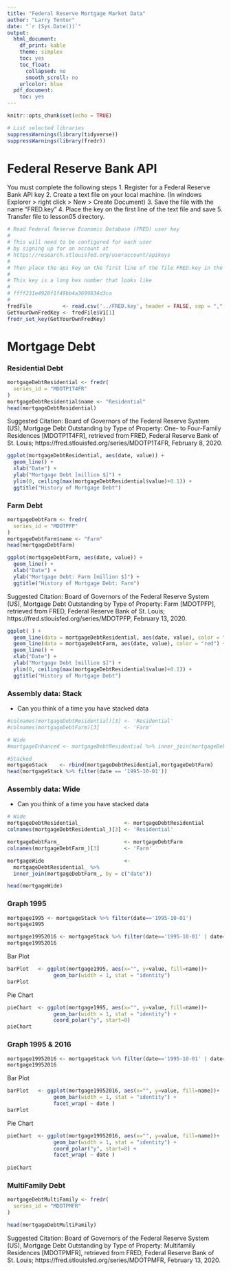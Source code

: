 ```yaml
---
title: "Federal Reserve Mortgage Market Data"
author: "Larry Tentor"
date: "`r (Sys.Date())`"
output:
  html_document:
    df_print: kable
    theme: simplex
    toc: yes
    toc_float:
      collapsed: no
      smooth_scroll: no
    urlcolor: blue
  pdf_document:
    toc: yes
---
```


```r
knitr::opts_chunk$set(echo = TRUE)
```

```r
# List selected libraries
suppressWarnings(library(tidyverse))
suppressWarnings(library(fredr))
```

# Federal Reserve Bank API

You must complete the following steps
  1. Register for a Federal Reserve Bank API key
  2. Create a text file on your local machine. (In windows Explorer > right click > New > Create Document)
  3. Save the file with the name "FRED.key"
  4. Place the key on the first line of the text file and save
  5. Transfer file to lesson05 directory.

```r
# Read Federal Reserve Economic Database (FRED) user key
#
# This will need to be configured for each user 
# by signing up for an account at
# https://research.stlouisfed.org/useraccount/apikeys
#
# Then place the api key on the first line of the file FRED.key in the lesson directory.
#
# This key is a long hex number that looks like
#
# ffff231e4928f1f49bb4a3699834d3ca
#
fredFile          <- read.csv('../FRED.key', header = FALSE, sep = ",", dec = ".", stringsAsFactors = FALSE)
GetYourOwnFredKey <- fredFile$V1[1]
fredr_set_key(GetYourOwnFredKey)
```

# Mortgage Debt

### Residential Debt

```r
mortgageDebtResidential <- fredr(
  series_id = "MDOTP1T4FR"
)
mortgageDebtResidential$name <- "Residential"
head(mortgageDebtResidential)

```
Suggested Citation:
Board of Governors of the Federal Reserve System (US), Mortgage Debt Outstanding by Type of Property: One- to Four-Family Residences [MDOTP1T4FR], retrieved from FRED, Federal Reserve Bank of St. Louis; https://fred.stlouisfed.org/series/MDOTP1T4FR, February 8, 2020.  


```r

ggplot(mortgageDebtResidential, aes(date, value)) + 
  geom_line() + 
  xlab("Date") + 
  ylab("Mortgage Debt [million $]") + 
  ylim(0, ceiling(max(mortgageDebtResidential$value)+0.1)) + 
  ggtitle("History of Mortgage Debt")

```



### Farm Debt

```r
mortgageDebtFarm <- fredr(
  series_id = "MDOTPFP"
)
mortgageDebtFarm$name <- "Farm"
head(mortgageDebtFarm)
```



```r

ggplot(mortgageDebtFarm, aes(date, value)) + 
  geom_line() + 
  xlab("Date") + 
  ylab("Mortgage Debt: Farm [million $]") + 
  ggtitle("History of Mortgage Debt: Farm")


```

Suggested Citation:
Board of Governors of the Federal Reserve System (US), Mortgage Debt Outstanding by Type of Property: Farm [MDOTPFP], retrieved from FRED, Federal Reserve Bank of St. Louis; https://fred.stlouisfed.org/series/MDOTPFP, February 13, 2020.



```r

ggplot( ) + 
  geom_line(data = mortgageDebtResidential, aes(date, value), color = "blue") +
  geom_line(data = mortgageDebtFarm, aes(date, value), color = "red") +
  geom_line() + 
  xlab("Date") + 
  ylab("Mortgage Debt [million $]") + 
  ylim(0, ceiling(max(mortgageDebtResidential$value)+0.1)) + 
  ggtitle("History of Mortgage Debt")


```


### Assembly data: Stack

- Can you think of a time you have stacked data

```r
#colnames(mortgageDebtResidential)[3] <- 'Residential'
#colnames(mortgageDebtFarm)[3]        <- 'Farm'

# Wide
#mortgageEnhanced <- mortgageDebtResidential %>% inner_join(mortgageDebtFarm, by = c("date"))

#Stacked
mortgageStack    <- rbind(mortgageDebtResidential,mortgageDebtFarm)
head(mortgageStack %>% filter(date == '1995-10-01'))
```
### Assembly data: Wide

- Can you think of a time you have stacked data

```r
# Wide
mortgageDebtResidential_              <- mortgageDebtResidential
colnames(mortgageDebtResidential_)[3] <- 'Residential'

mortgageDebtFarm_                     <- mortgageDebtFarm
colnames(mortgageDebtFarm_)[3]        <- 'Farm'

mortgageWide                          <- 
  mortgageDebtResidential_ %>% 
  inner_join(mortgageDebtFarm_, by = c("date"))

head(mortgageWide)

```


### Graph 1995

```r

mortgage1995 <- mortgageStack %>% filter(date=='1995-10-01')
mortgage1995

mortgage19952016 <- mortgageStack %>% filter(date=='1995-10-01' | date=='2016-10-01')
mortgage19952016

```

Bar Plot

```r

barPlot   <- ggplot(mortgage1995, aes(x="", y=value, fill=name))+
               geom_bar(width = 1, stat = "identity")
barPlot

```


Pie Chart

```r

pieChart  <- ggplot(mortgage1995, aes(x="", y=value, fill=name))+
               geom_bar(width = 1, stat = "identity") +
               coord_polar("y", start=0)
pieChart

```

### Graph 1995 & 2016

```r

mortgage19952016 <- mortgageStack %>% filter(date=='1995-10-01' | date=='2016-10-01')
mortgage19952016

```

Bar Plot

```r

barPlot   <- ggplot(mortgage19952016, aes(x="", y=value, fill=name))+
               geom_bar(width = 1, stat = "identity") +
               facet_wrap( ~ date )
barPlot

```
Pie Chart

```r

pieChart  <- ggplot(mortgage19952016, aes(x="", y=value, fill=name))+
               geom_bar(width = 1, stat = "identity") +
               coord_polar("y", start=0) +
               facet_wrap( ~ date )
               
pieChart

```


### MultiFamily Debt


```r
mortgageDebtMultiFamily <- fredr(
  series_id = "MDOTPMFR"
)

head(mortgageDebtMultiFamily)
```


Suggested Citation:
Board of Governors of the Federal Reserve System (US), Mortgage Debt Outstanding by Type of Property: Multifamily Residences [MDOTPMFR], retrieved from FRED, Federal Reserve Bank of St. Louis; https://fred.stlouisfed.org/series/MDOTPMFR, February 13, 2020.

